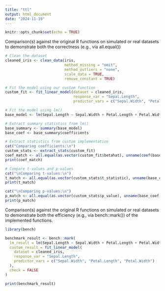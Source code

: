 ```yaml
---
title: "ttl"
output: html_document
date: "2024-11-19"
---
```


```r
knitr::opts_chunk$set(echo = TRUE)
```

Comparison(s) against the original R functions on simulated or real datasets to demonstrate both the correctness (e.g., via all.equal())

```r
# Clean the dataset
cleaned_iris <- clean_data(iris, 
                           method_missing = "omit", 
                           method_outliers = "none", 
                           scale_data = TRUE, 
                           remove_constant = TRUE)

# Fit the model using our custom function
custom_fit <- fit_linear_model(dataset = cleaned_iris, 
                               response_var = "Sepal.Length", 
                               predictor_vars = c("Sepal.Width", "Petal.Length", "Petal.Width"))

# Fit the model using lm()
base_model <- lm(Sepal.Length ~ Sepal.Width + Petal.Length + Petal.Width, data = cleaned_iris)

# Extract summary statistics from lm()
base_summary <- summary(base_model)
base_coef <- base_summary$coefficients

# Extract statistics from custom implementation
cat("Comparing coefficients:\n")
custom_stats <- extract_stats(custom_fit)
coef_match <- all.equal(as.vector(custom_fit$betahat), unname(coef(base_model)))
print(coef_match)

# Compare t-values and p-values
cat("\nComparing t-values:\n")
t_match <- all.equal(as.vector(custom_stats$t_statistic), unname(base_coef[, "t value"]))
print(t_match)

cat("\nComparing p-values:\n")
p_match <- all.equal(as.vector(custom_stats$p_value), unname(base_coef[, "Pr(>|t|)"]))
print(p_match)


```

Comparison(s) against the original R functions on simulated or real datasets to demonstrate both the efficiency (e.g., via bench::mark()) of the implemented functions.

```r
library(bench)

benchmark_result <- bench::mark(
  lm_result = lm(Sepal.Length ~ Sepal.Width + Petal.Length + Petal.Width, data = cleaned_iris),
  custom_result = fit_linear_model(
    dataset = cleaned_iris, 
    response_var = "Sepal.Length", 
    predictor_vars = c("Sepal.Width", "Petal.Length", "Petal.Width")
  ),
  check = FALSE  
)

print(benchmark_result)
```



